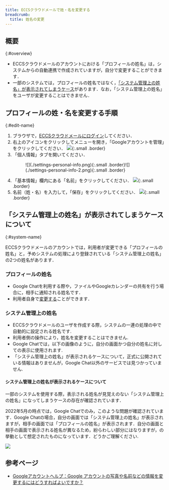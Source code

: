 ```yaml
---
title: ECCSクラウドメールで姓・名を変更する
breadcrumb:
  title: 姓名の変更
---
```



<ExcuseForAccuracy />

## 概要
{:#overview}

- ECCSクラウドメールのアカウントにおける「プロフィールの姓名」は，システムからの自動連携で作成されていますが，自分で変更することができます．
- 一部のシステムでは，プロフィールの姓名ではなく，[「システム管理上の姓名」が表示されてしまうケース](#system-name)があります．なお，「システム管理上の姓名」をユーザが変更することはできません．

## プロフィールの姓・名を変更する手順
{:#edit-name}

1. ブラウザで，[ECCSクラウドメールにログイン](/google/#login)してください．
2. 右上のアイコンをクリックしてメニューを開き，「Googleアカウントを管理」をクリックしてください．
   ![](./open-setting.png){:.small .border}
3. 「個人情報」タブを開いてください．
   <figure class="gallery">![](./settings-personal-info.png){:.small .border}![](./settings-personal-info-2.png){:.small .border}</figure>
4. 「基本情報」欄内にある「名前」をクリックしてください．
   ![](./settings-profile.png){:.small .border}
5. 名前（姓・名）を入力して，「保存」をクリックしてください．
   ![](./input-name.png){:.small .border}

## 「システム管理上の姓名」が表示されてしまうケースについて
{:#system-name}

ECCSクラウドメールのアカウントでは，利用者が変更できる「プロフィールの姓名」と，予めシステムの処理により登録されている「システム管理上の姓名」の2つの姓名があります．

### プロフィールの姓名

- Google Chatを利用する際や，ファイルやGoogleカレンダーの共有を行う場合に，相手に通知される姓名です．
- 利用者自身で[変更する](#edit-name)ことができます．

### システム管理上の姓名

- ECCSクラウドメールのユーザを作成する際，システムの一連の処理の中で自動的に設定される姓名です.
- 利用者側の操作により，姓名を変更することはできません.
- Google Chatでは，以下の画像のように，自分の画面かつ自分の姓名に対しての表示に使用されます.
- 「システム管理上の姓名」が表示されるケースについて，正式に公開されている情報はありませんが，Google Chat以外のサービスでは見つかっていません.

#### システム管理上の姓名が表示されるケースについて

一部のシステムを使用する際，表示される姓名が見覚えのない「システム管理上の姓名」になってしまうケースの存在が確認されています．

2022年5月の時点では，Google Chatでのみ，このような問題が確認されています．Google Chatの場合，自分の画面では「システム管理上の姓名」が表示されますが，相手の画面では「プロフィールの姓名」が表示されます．自分の画面と相手の画面で表示される姓名が異なるため，紛らわしい部分にはなりますが，の挙動として想定されたものになっています．どうかご理解ください.

![](./chat-system-name.png)

## 参考ページ

- [Googleアカウントヘルプ：Google アカウントの写真や名前などの情報を変更するにはどうすればよいですか？](https://support.google.com/accounts/answer/27442?hl=ja)
